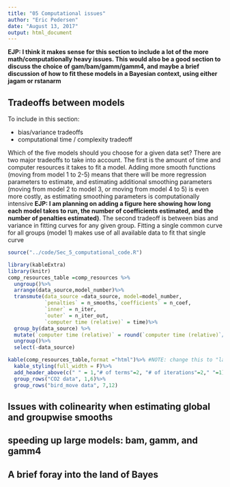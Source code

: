 ```yaml
---
title: "05 Computational issues"
author: "Eric Pedersen"
date: "August 13, 2017"
output: html_document
---
```


**EJP: I think it makes sense for this section to include a lot of the more math/computationally heavy issues. This would also be a good section to discuss the choice of gam/bam/gamm/gamm4, and maybe a brief discussion of how to fit these models in a Bayesian context, using either jagam or rstanarm**

## Tradeoffs between models

To include in this section:

- bias/variance tradeoffs
- computational time / complexity tradeoff

Which of the five models should you choose for a given data set? There are two major tradeoffs to take into account. The first is the amount of time and computer resources it takes to fit a model. Adding more smooth functions (moving from model 1 to 2-5) means that there will be more regression parameters to estimate, and estimating additional smoothing parameters (moving from model 2 to model 3, or moving from model 4 to 5) is even more costly, as estimating smoothing parameters is computationally intensive **EJP: I am planning on adding a figure here showing how long each model takes to run, the number of coefficients estimated, and the number of penalties estimated)**. The second tradeoff is between bias and variance in fitting curves for any given group. Fitting a single common curve for all groups (model 1) makes use of all available data to fit that single curve

```r
source("../code/Sec_5_computational_code.R")
```

```r
library(kableExtra)
library(knitr)
comp_resources_table =comp_resources %>%
  ungroup()%>%
  arrange(data_source,model_number)%>%
  transmute(data_source =data_source, model=model_number,
            `penalties` = n_smooths,`coefficients` = n_coef,
            `inner` = n_iter,
            `outer` = n_iter_out,
            `computer time (relative)` = time)%>%
  group_by(data_source) %>%
  mutate(`computer time (relative)` = round(`computer time (relative)`/`computer time (relative)`[1],0))%>%#scales processing time relative to model 1 
  ungroup()%>%
  select(-data_source)

kable(comp_resources_table,format ="html")%>% #NOTE: change this to "latex" when compiling to pdf!
  kable_styling(full_width = F)%>%
  add_header_above(c(" " = 1,"# of terms"=2, "# of iterations"=2," "=1))%>%
  group_rows("CO2 data", 1,6)%>%
  group_rows("bird_move data", 7,12)

```

## Issues with colinearity when estimating global and groupwise smooths

## speeding up large models: bam, gamm, and gamm4

## A brief foray into the land of Bayes
